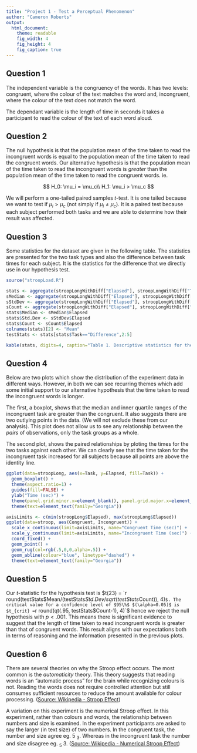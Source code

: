 ```yaml
---
title: "Project 1 - Test a Perceptual Phenomenon"
author: "Cameron Roberts"
output: 
  html_document:
    theme: readable
    fig_width: 4
    fig_height: 4
    fig_caption: true
---
```


## Question 1
The independent variable is the congruency of the words.  It has two levels: congruent, where the colour of the text matches the word and, incongruent, where the colour of the text does not match the word.

The dependant variable is the length of time in seconds it takes a participant to read the colour of the text of each word aloud.

## Question 2
The null hypothesis is that the population mean of the time taken to read the incongruent words is equal to the population mean of the time taken to read the congruent words.  Our alternative hypothesis is that the population mean of the time taken to read the incongruent words is *greater* than the population mean of the time taken to read the congruent words. ie.

$$ 
H_0: \mu_i = \mu_c\\
H_1: \mu_i > \mu_c
$$

We will perform a one-tailed paired samples *t*-test.  It is one tailed because we want to test if $\mu_i > \mu_c$ (not simply if $\mu_i \neq \mu_c$).  It is a paired test because each subject performed both tasks and we are able to determine how their result was affected.

## Question 3
Some statistics for the dataset are given in the following table.  The statistics are presented for the two task types and also the difference between task times for each subject. It is the statistics for the difference that we directly use in our hypothesis test.

```r
source("stroopLoad.R")

stats <- aggregate(stroopLongWithDiff["Elapsed"], stroopLongWithDiff["Task"], mean) %>% data.frame()
sMedian <- aggregate(stroopLongWithDiff["Elapsed"], stroopLongWithDiff["Task"], median) %>% data.frame()
sStdDev <- aggregate(stroopLongWithDiff["Elapsed"], stroopLongWithDiff["Task"], sd) %>% data.frame()
sCount <- aggregate(stroopLongWithDiff["Elapsed"], stroopLongWithDiff["Task"], length) %>% data.frame()
stats$Median <- sMedian$Elapsed
stats$Std.Dev <- sStdDev$Elapsed
stats$Count <- sCount$Elapsed
colnames(stats)[2] <- "Mean"
testStats <- stats[stats$Task=="Difference",2:5]

kable(stats, digits=4, caption="Table 1. Descriptive statistics for the Stroop dataset.")
```

## Question 4
Below are two plots which show the distribution of the experiment data in different ways. However, in both we can see recurring themes which add some initial support to our alternative hypothesis that the time taken to read the incongruent words is longer.

The first, a boxplot, shows that the median and inner quartile ranges of the incongruent task are greater than the congruent.  It also suggests there are two outlying points in the data. (We will not exclude these from our analysis).  This plot does not allow us to see any relationship between the *pairs* of observations, only the task groups as a whole.

The second plot, shows the paired relationships by ploting the times for the two tasks against each other.  We can clearly see that the time taken for the incongruent task increased for all subjects because all points are above the identity line.

```r
ggplot(data=stroopLong, aes(x=Task, y=Elapsed, fill=Task)) +
  geom_boxplot() +
  theme(aspect.ratio=1) + 
  guides(fill=FALSE) + 
  ylab("Time (sec)") +
  theme(panel.grid.minor.x=element_blank(), panel.grid.major.x=element_blank()) +
  theme(text=element_text(family="Georgia"))

axisLimits <- c(min(stroopLong$Elapsed), max(stroopLong$Elapsed))
ggplot(data=stroop, aes(Congruent, Incongruent)) +
  scale_x_continuous(limit=axisLimits, name="Congruent Time (sec)") +
  scale_y_continuous(limit=axisLimits, name="Incongruent Time (sec)") +
  coord_fixed() +
  geom_point() +
  geom_rug(col=rgb(.5,0,0,alpha=.5)) +
  geom_abline(colour="blue", linetype="dashed") +
  theme(text=element_text(family="Georgia"))
```

## Question 5
Our *t*-statistic for the hypothesis test is $t(23) = `r round(testStats$Mean/(testStats$Std.Dev/sqrt(testStats$Count)), 4)`$. The critical value for a confidence level of $95\%$ $(\alpha=0.05)$ is $t_{crit} = `r round(qt(.95, testStats$Count-1), 4)`$ hence we reject the null hypothesis with $p<.001$. This means there is significant evidence to suggest that the length of time taken to read incongruent words is greater than that of congruent words. This result aligns with our expectations both in terms of reasoning and the information presented in the previous plots.

## Question 6
There are several theories on why the Stroop effect occurs.  The most common is the *automaticity* theory.  This theory suggests that reading words is an "automatic process" for the brain while recognizing colours is not.  Reading the words does not require controlled attention but still consumes sufficient resources to reduce the amount available for colour processing. ([Source: Wikipedia - Stroop Effect][1])

A variation on this experiment is the numerical Stroop effect.  In this experiment, rather than colours and words, the relationship between numbers and size is examined.  In the experiment participants are asked to say the larger (in text size) of two numbers.  In the congruent task, the number and size agree eg. $5$ $_3$.  Whereas in the incongruent task the number and size disagree eg. $_5$ $3$. ([Source: Wikipedia - Numerical Stroop Effect][2])

[1]: https://en.wikipedia.org/wiki/Stroop_effect#Automaticity "Stroop Effect"
[2]: https://en.wikipedia.org/wiki/Numerical_Stroop_effect
